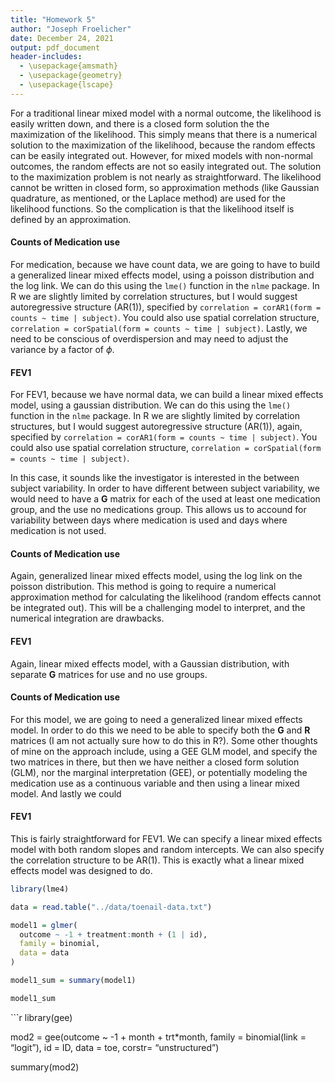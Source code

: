 ```yaml
---
title: "Homework 5"
author: "Joseph Froelicher"
date: December 24, 2021
output: pdf_document
header-includes:
  - \usepackage{amsmath}
  - \usepackage{geometry}
  - \usepackage{lscape}
---
```


\section{Question 1}

For a traditional linear mixed model with a normal outcome, the likelihood is easily written down, and there is a closed form solution the the maximization of the likelihood. This simply means that there is a numerical solution to the maximization of the likelihood, because the random effects can be easily integrated out. However, for mixed models with non-normal outcomes, the random effects are not so easily integrated out. The solution to the maximization problem is not nearly as straightforward. The likelihood cannot be written in closed form, so approximation methods (like Gaussian quadrature, as mentioned, or the Laplace method) are used for the likelihood functions. So the complication is that the likelihood itself is defined by an approximation.

\section{Question 2}

\subsection{Part A}

#### Counts of Medication use

For medication, because we have count data, we are going to have to build a generalized linear mixed effects model, using a poisson distribution and the log link. We can do this using the `lme()` function in the `nlme` package. In R we are slightly limited by correlation structures, but I would suggest autoregressive structure (AR(1)), specified by `correlation = corAR1(form = counts ~ time | subject)`. You could also use spatial correlation structure, `correlation = corSpatial(form = counts ~ time | subject)`. Lastly, we need to be conscious of overdispersion and may need to adjust the variance by a factor of $\phi$.

#### FEV1

For FEV1, because we have normal data, we can build a linear mixed effects model, using a gaussian distribution. We can do this using the `lme()` function in the `nlme` package. In R we are slightly limited by correlation structures, but I would suggest autoregressive structure (AR(1)), again, specified by `correlation = corAR1(form = counts ~ time | subject)`. You could also use spatial correlation structure, `correlation = corSpatial(form = counts ~ time | subject)`.

\subsection{Part B}

In this case, it sounds like the investigator is interested in the between subject variability. In order to have different between subject variability, we would need to have a $\textbf{G}$ matrix for each of the used at least one medication group, and the use no medications group. This allows us to accound for variability between days where medication is used and days where medication is not used.

#### Counts of Medication use

Again, generalized linear mixed effects model, using the log link on the poisson distribution. This method is going to require a numerical approximation method for calculating the likelihood (random effects cannot be integrated out). This will be a challenging model to interpret, and the numerical integration are drawbacks.

#### FEV1

Again, linear mixed effects model, with a Gaussian distribution, with separate $\textbf{G}$ matrices for use and no use groups.

\subsection{Part C}

#### Counts of Medication use

For this model, we are going to need a generalized linear mixed effects model. In order to do this we need to be able to specify both the $\textbf{G}$ and $\textbf{R}$ matrices (I am not actually sure how to do this in R?). Some other thoughts of mine on the approach include, using a GEE GLM model, and specify the two matrices in there, but then we have neither a closed form solution (GLM), nor the marginal interpretation (GEE), or potentially modeling the medication use as a continuous variable and then using a linear mixed model. And lastly we could 

#### FEV1

This is fairly straightforward for FEV1. We can specify a linear mixed effects model with both random slopes and random intercepts. We can also specify the correlation structure to be AR(1). This is exactly what a linear mixed effects model was designed to do.

\section{Question 3}

```r
library(lme4)

data = read.table("../data/toenail-data.txt")

model1 = glmer(
  outcome ~ -1 + treatment:month + (1 | id),
  family = binomial,
  data = data
)

model1_sum = summary(model1)

model1_sum

```

```r
library(gee)

mod2 = gee(outcome ~ -1 +  month + trt*month, 
           family = binomial(link = "logit"),
           id = ID,
           data = toe,
           corstr= "unstructured")

summary(mod2)
